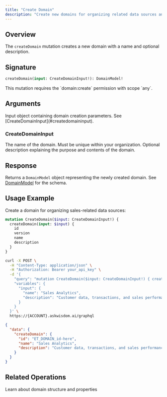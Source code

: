 ```yaml
---
title: "Create Domain"
description: "Create new domains for organizing related data sources and enabling data analysis"
---
```


## Overview

The `createDomain` mutation creates a new domain with a name and optional description.

## Signature

```graphql
createDomain(input: CreateDomainInput!): DomainModel!
```

<Note>
  This mutation requires the `domain:create` permission with scope `any`.
</Note>

## Arguments

<ParamField path="input" type="CreateDomainInput!" required>
  Input object containing domain creation parameters. See [CreateDomainInput](#createdomaininput).
</ParamField>

### CreateDomainInput

<ParamField path="name" type="String!" required>
  The name of the domain. Must be unique within your organization.
</ParamField>

<ParamField path="description" type="String">
  Optional description explaining the purpose and contents of the domain.
</ParamField>

## Response

Returns a `DomainModel` object representing the newly created domain. See [DomainModel](/integrations/graphql-api/objects/domain-model) for the schema.

## Usage Example

Create a domain for organizing sales-related data sources:

```graphql
mutation CreateDomain($input: CreateDomainInput!) {
  createDomain(input: $input) {
    id
    version
    name
    description
  }
}
```

<RequestExample>

```bash Request
curl -X POST \
  -H "Content-Type: application/json" \
  -H "Authorization: Bearer your_api_key" \
  -d '{
    "query": "mutation CreateDomain($input: CreateDomainInput!) { createDomain(input: $input) { id name description } }",
    "variables": {
      "input": {
        "name": "Sales Analytics",
        "description": "Customer data, transactions, and sales performance metrics"
      }
    }
  }' \
  https://{ACCOUNT}.askwisdom.ai/graphql
```

</RequestExample>

<ResponseExample>

```json Response
{
  "data": {
    "createDomain": {
      "id": "ET_DOMAIN_id-here",
      "name": "Sales Analytics",
      "description": "Customer data, transactions, and sales performance metrics"
    }
  }
}
```

</ResponseExample>

## Related Operations

<CardGroup cols={2}>
  <Card title="DomainModel Schema" icon="folder" href="/integrations/graphql-api/objects/domain-model">
    Learn about domain structure and properties
  </Card>
</CardGroup>